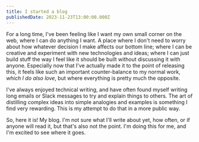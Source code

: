 ```yaml
---
title: I started a blog
publishedDate: 2023-11-23T13:00:00.000Z
---
```


For a long time, I've been feeling like I want my own small corner on the web, where I can do
anything I want. A place where I don't need to worry about how whatever decision I make affects our
bottom line; where I can be creative and experiment with new technologies and ideas; where I can
just build stuff the way I feel like it should be built without discussing it with anyone.
Especially now that I've actually made it to the point of releasing this, it feels like such an
important counter-balance to my normal work, _which I do also love_, but where everything is pretty
much the opposite.

I've always enjoyed technical writing, and have often found myself writing long emails or Slack
messages to try and explain things to others. The art of distilling complex ideas into simple
analogies and examples is something I find very rewarding. This is my attempt to do that in a more
public way.

So, here it is! My blog. I'm not sure what I'll write about yet, how often, or if anyone will read
it, but that's also not the point. I'm doing this for me, and I'm excited to see where it goes.
